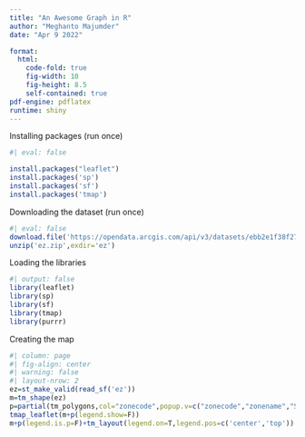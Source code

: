 ```yaml
---
title: "An Awesome Graph in R"
author: "Meghanto Majumder"
date: "Apr 9 2022"

format:
  html:
    code-fold: true
    fig-width: 10
    fig-height: 8.5
    self-contained: true
pdf-engine: pdflatex
runtime: shiny
---
```


Installing packages (run once)

```r
#| eval: false

install.packages("leaflet")
install.packages('sp')
install.packages('sf')
install.packages('tmap')
```


Downloading the dataset (run once)

```r
#| eval: false
download.file('https://opendata.arcgis.com/api/v3/datasets/ebb2e1f38f274f2dbbe4cba16c6c66af_0/downloads/data?format=shp&spatialRefId=2914','ez.zip')
unzip('ez.zip',exdir='ez')
```

Loading the libraries

```r
#| output: false
library(leaflet)
library(sp)
library(sf)
library(tmap)
library(purrr)
```

Creating the map

```r
#| column: page
#| fig-align: center
#| warning: false
#| layout-nrow: 2
ez=st_make_valid(read_sf('ez'))
m=tm_shape(ez)
p=partial(tm_polygons,col="zonecode",popup.v=c("zonecode","zonename","SHAPE_Area"),al=0.7,style="cat",pal='Accent',border.a=0.1)
tmap_leaflet(m+p(legend.show=F))
m+p(legend.is.p=F)+tm_layout(legend.on=T,legend.pos=c('center','top'))
```

